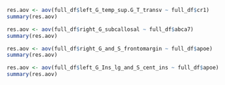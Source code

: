 


```r
res.aov <- aov(full_df$left_G_temp_sup.G_T_transv ~ full_df$cr1)
summary(res.aov)
```

```r
res.aov <- aov(full_df$right_G_subcallosal ~ full_df$abca7)
summary(res.aov)
```

```r
res.aov <- aov(full_df$right_G_and_S_frontomargin ~ full_df$apoe)
summary(res.aov)
```

```r
res.aov <- aov(full_df$left_G_Ins_lg_and_S_cent_ins ~ full_df$apoe)
summary(res.aov)
```
